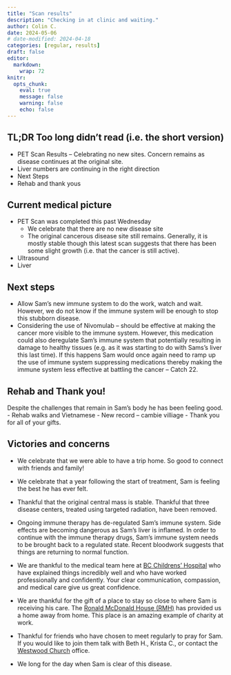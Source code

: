 ```yaml
---
title: "Scan results"
description: "Checking in at clinic and waiting."
author: Colin C.
date: 2024-05-06
# date-modified: 2024-04-18
categories: [regular, results]
draft: false
editor: 
  markdown: 
    wrap: 72
knitr: 
  opts_chunk: 
    eval: true
    message: false
    warning: false
    echo: false
---
```



::: {.callout-note icon="false"}
## TL;DR [Too long didn't read (i.e. the short version)]{.small}

-   PET Scan Results -- Celebrating no new sites.  Concern remains as disease continues at the original site.
-   Liver numbers are continuing in the right direction 
-   Next Steps
-   Rehab and thank yous

:::


<!-- 
::: {#photo}
![Sam was a great copilot in our journeys north and then south](https://samsstory.s3.ca-central-1.amazonaws.com/2024-04-21_road-trip.jpg)
::: -->


## Current medical picture 

- PET Scan was completed this past Wednesday
    - We celebrate that there are no new disease site 
    - The original cancerous disease site still remains.  Generally, it is mostly stable though this latest scan suggests that there has been some slight growth (i.e. that the cancer is still active).
- Ultrasound 
- Liver 


## Next steps 

- Allow Sam's new immune system to do the work, watch and wait.  However, we do not know if the immune system will be enough to stop this stubborn disease. 
- Considering the use of Nivomulab -- should be effective at making the cancer more visible to the immune system.  However, this medication could also deregulate Sam's immune system that potentially resulting in damage to healthy tissues (e.g. as it was starting to do with Sams's liver this last time).  If this happens Sam would once again need to ramp up the use of immune system suppressing medications thereby making the immune system less effective at battling the cancer -- Catch 22.  

## Rehab and Thank you! 

Despite the challenges that remain in Sam's body he has been feeling good.  
-  Rehab walks and Vietnamese 
-  New record -- cambie villiage
-  Thank you for all of your gifts.  


## Victories and concerns

-   We celebrate that we were able to have a trip home. So good to
    connect with friends and family!

-   We celebrate that a year following the start of treatment, Sam is
    feeling the best he has ever felt.

-   Thankful that the original central mass is stable. Thankful that
    three disease centers, treated using targeted radiation, have been
    removed.

-   Ongoing immune therapy has de-regulated Sam's immune system. Side
    effects are becoming dangerous as Sam's liver is inflamed. In order
    to continue with the immune therapy drugs, Sam's immune system needs
    to be brought back to a regulated state. Recent bloodwork suggests
    that things are returning to normal function.

-   We are thankful to the medical team here at [BC Childrens'
    Hospital](http://www.bcchildrens.ca) who have explained things
    incredibly well and who have worked professionally and confidently.
    Your clear communication, compassion, and medical care give us great
    confidence.

-   We are thankful for the gift of a place to stay so close to where
    Sam is receiving his care. The [Ronald McDonald House
    (RMH)](https://rmhbc.ca) has provided us a home away from home. This
    place is an amazing example of charity at work.

-   Thankful for friends who have chosen to meet regularly to pray for
    Sam. If you would like to join them talk with Beth H., Krista C., or
    contact the [Westwood Church](https://westwoodchurch.bc.ca) office.

-   We long for the day when Sam is clear of this disease.